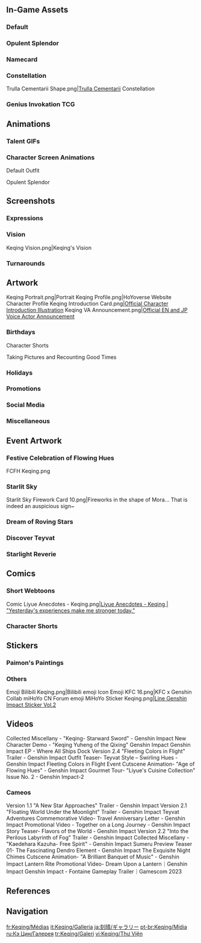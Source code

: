{{CharacterTabs}}
{{TOC Limit}}
==In-Game Assets==
===Default===
{{Assets}}

===Opulent Splendor===
{{Assets/Outfit|Opulent Splendor}}

===Namecard===
{{Assets/Namecard|Lightning Stiletto|Keqing}}

===Constellation===
<gallery>Trulla Cementarii Shape.png|[[Trulla Cementarii]] Constellation</gallery>

===Genius Invokation TCG===
{{Genius Invokation TCG Cards by Featured Gallery}}

==Animations==
===Talent GIFs===
{{Talent Previews by Character|Keqing}}

===Character Screen Animations===
;Default Outfit
{{Preview/CharacterAnimations}}

;Opulent Splendor
{{Preview/CharacterAnimations|Opulent Splendor}}

==Screenshots==
===Expressions===
{{Character Expression|Keqing|Default|Happy|Disappointed}}

===Vision===
<gallery>Keqing Vision.png|Keqing's Vision</gallery>

===Turnarounds===
{{Turnarounds}}

==Artwork==
<gallery>
Keqing Portrait.png|Portrait
Keqing Profile.png|HoYoverse Website Character Profile
Keqing Introduction Card.png|[https://twitter.com/GenshinImpact/status/1304963006779002881 Official Character Introduction Illustration]
Keqing VA Announcement.png|[https://twitter.com/GenshinImpact/status/1326358990100467712 Official EN and JP Voice Actor Announcement]
</gallery>

===Birthdays===
{{Files by Character Gallery|Keqing Birthday Artwork|character = Keqing|not1=Character Shorts|not2=Taking Pictures and Recounting Good Times Images}}

;Character Shorts
{{Files by Character Gallery|Keqing Birthday Artwork|character = Keqing|not1=Character Birthday Artwork|not2=Taking Pictures and Recounting Good Times Images}}

;Taking Pictures and Recounting Good Times
{{Main|Taking Pictures and Recounting Good Times/Keqing}}
{{Files by Character Gallery|Keqing Birthday Artwork|character = Keqing|not1=Character Shorts|not2=Character Birthday Artwork}}

===Holidays===
{{Files by Character Gallery|Holiday Artwork}}

===Promotions===
{{Files by Character Gallery|Promotional Artwork}}

===Social Media===
{{Files by Character Gallery|Social Media Celebration}}

===Miscellaneous===
{{Files by Character Gallery|Miscellaneous Artwork}}

==Event Artwork==
===Festive Celebration of Flowing Hues===
{{Main|Festive Celebration of Flowing Hues}}
<gallery>
FCFH Keqing.png
</gallery>

===Starlit Sky===
{{Main|Starlit Sky}}
<gallery>
Starlit Sky Firework Card 10.png|Fireworks in the shape of Mora... That is indeed an auspicious sign~
</gallery>

===Dream of Roving Stars===
{{Main|Dream of Roving Stars}}
{{Files by Character Gallery|Dream of Roving Stars Images}}

===Discover Teyvat===
{{Main|Discover Teyvat}}
{{Files by Character Gallery|Discover Teyvat Images}}

===Starlight Reverie===
{{Main|Starlight Reverie}}
{{Files by Character Gallery|Starlight Reverie Images}}

==Comics==
===Short Webtoons===
<gallery>
Comic Liyue Anecdotes - Keqing.png|[https://www.hoyolab.com/article/189778 Liyue Anecdotes - Keqing <nowiki>|</nowiki> "Yesterday's experiences make me stronger today."]
</gallery>

===Character Shorts===
{{Files by Character Gallery|Character Shorts|character = Keqing|not1=Keqing Birthday Artwork}}

==Stickers==
===Paimon's Paintings===
{{Paimon's Paintings Images|Keqing|nochar=1|nopplink=1}}

===Others===
<gallery>
Emoji Bilibili Keqing.png|Bilibili emoji
Icon Emoji KFC 16.png|KFC x Genshin Collab miHoYo CN Forum emoji
MiHoYo Sticker Keqing.png|[https://store.line.me/stickershop/product/14369332/en Line Genshin Impact Sticker Vol.2]
</gallery>

==Videos==
<gallery>
Collected Miscellany - "Keqing- Starward Sword" - Genshin Impact
New Character Demo - "Keqing Yuheng of the Qixing" Genshin Impact
Genshin Impact EP - Where All Ships Dock
Version 2.4 "Fleeting Colors in Flight" Trailer - Genshin Impact
Outfit Teaser- Teyvat Style – Swirling Hues - Genshin Impact
Fleeting Colors in Flight Event Cutscene Animation- "Age of Flowing Hues" - Genshin Impact
Gourmet Tour- "Liyue's Cuisine Collection" Issue No. 2 - Genshin Impact-2
</gallery>

===Cameos===
<!--chronological order-->
<gallery>
Version 1.1 "A New Star Approaches" Trailer - Genshin Impact
Version 2.1 "Floating World Under the Moonlight" Trailer - Genshin Impact
Teyvat Adventures Commemorative Video- Travel Anniversary Letter - Genshin Impact
Promotional Video - Together on a Long Journey - Genshin Impact
Story Teaser- Flavors of the World - Genshin Impact
Version 2.2 "Into the Perilous Labyrinth of Fog" Trailer - Genshin Impact
Collected Miscellany - "Kaedehara Kazuha- Free Spirit" - Genshin Impact
Sumeru Preview Teaser 01- The Fascinating Dendro Element - Genshin Impact
The Exquisite Night Chimes Cutscene Animation- "A Brilliant Banquet of Music" - Genshin Impact
Lantern Rite Promotional Video- Dream Upon a Lantern｜Genshin Impact
Genshin Impact - Fontaine Gameplay Trailer｜Gamescom 2023
</gallery>

==References==
{{Reflist}}

==Navigation==
{{Character Navbox|Gallery}}

[[fr:Keqing/Médias]]
[[it:Keqing/Galleria]]
[[ja:刻晴/ギャラリー]]
[[pt-br:Keqing/Mídia]]
[[ru:Кэ Цин/Галерея]]
[[tr:Keqing/Galeri]]
[[vi:Keqing/Thư Viện]]